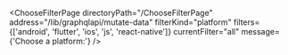 

<ChooseFilterPage
  directoryPath="/ChooseFilterPage"
  address="/lib/graphqlapi/mutate-data"
  filterKind="platform"
  filters={['android', 'flutter', 'ios', 'js', 'react-native']}
  currentFilter="all"
  message={'Choose a platform:'}
/>
